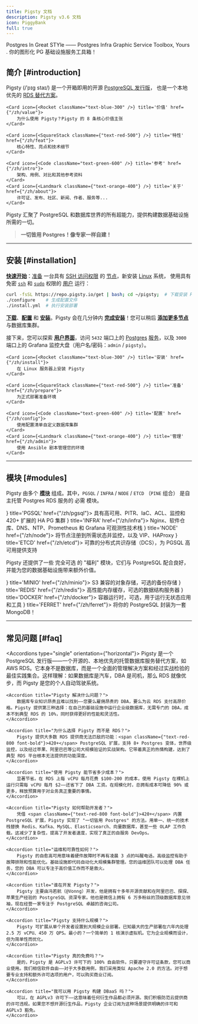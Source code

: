 ```yaml
---
title: Pigsty 文档
description: Pigsty v3.6 文档
icon: PiggyBank
full: true
---
```



<span className="text-sky-700 font-black">P</span>ostgres <span className="text-blue-400 font-black">I</span>n <span className="text-orange-500 font-black">G</span>reat <span className="text-gray-500 font-black">S</span><span className="text-red-700 font-black">T</span><span className="text-green-600 font-black">Y</span>le ——
<span className="text-sky-700 font-black">P</span>ostgres
<span className="text-blue-400 font-black">I</span>nfra
<span className="text-orange-500 font-black">G</span>raphic
<span className="text-gray-500 font-black">S</span>ervice
<span className="text-red-700 font-black">T</span>oolbox, 
<span className="text-green-600 font-black">Y</span>ours
. 你的图形化 PG 基础设施服务工具箱！

## 简介 [#introduction]

<span className="text-black font-black">Pigsty</span> <span className="text-fd-muted-foreground text-sm">(/ˈpɪɡ staɪ/)</span>
是一个开箱即用的开源 <a href="/zh/intro/distro"><span className="text-sky-700 font-black">PostgreSQL 发行版</span></a>，
也是一个本地优先的 <a href="/zh/intro/rds"><span className="text-amber-600 font-black">RDS 替代方案</span></a>。



<Cards>

    <Card icon={<Rocket className="text-blue-300" />} title='价值' href={"/zh/value"}>
        为什么使用 Pigsty？Pigsty 的 8 条核心价值主张
    </Card>

    <Card icon={<SquareStack className={"text-red-500"} />} title='特性' href={"/zh/feat"}>
        核心特性、亮点和技术细节
    </Card>

    <Card icon={<Code className="text-green-600" />} title='参考' href={"/zh/intro"}>
        架构、用例、对比和其他参考资料
    </Card>
    <Card icon={<Landmark className={"text-orange-400"} />} title='关于' href={"/zh/about"}>
        许可证、发布、社区、新闻、作者、服务等...
    </Card>

</Cards>

Pigsty 汇聚了 PostgreSQL 和数据库世界的所有超能力，提供构建数据基础设施所需的一切。

> **一切皆用 Postgres！像专家一样自建！**





--------

## 安装 [#installation]

[**快速开始**](/zh/install/start)：[准备](/zh/prepare) 一台具有 [SSH 访问权限](/zh/prepare/admin#check-accessibility) 的 [节点](/zh/prepare/hardware#node)，新安装 [Linux](/zh/prepare/linux) 系统，
使用具有免密 [`ssh`](/zh/prepare/admin#ssh) 和 [`sudo`](/zh/prepare/admin#sudo-privileges) 权限的 [用户](/zh/prepare/admin#user) 运行：

```bash title="install"
curl -fsSL https://repo.pigsty.io/get | bash; cd ~/pigsty;  # 下载安装 Pigsty
./configure    # 生成配置文件
./install.yml  # 执行安装部署
```

[**下载**](/zh/prepare/software#pigsty)、[**配置**](/zh/config/configure) 和 [**安装**](/zh/install)。Pigsty 会在几分钟内 [**完成安装**](/zh/install)！您可以稍后 [**添加更多节点**](/zh/install/multinode) 与数据库集群。

接下来，您可以探索 [**用户界面**](/zh/install/interface)，访问 `5432` 端口上的 [Postgres](/zh/pgsql) [服务](/zh/pgsql/service)，以及 `3000` 端口上的 Grafana 监控大盘（用户名/密码：`admin` / `pigsty`）。

<Cards>

    <Card icon={<Rocket className="text-blue-300" />} title='安装' href={"/zh/install"}>
        在 Linux 服务器上安装 Pigsty
    </Card>

    <Card icon={<SquareStack className={"text-red-500"} />} title='准备' href={"/zh/prepare"}>
        为正式部署准备环境
    </Card>

    <Card icon={<Code className="text-green-600" />} title='配置' href={"/zh/config"}>
        使用配置清单自定义数据库集群
    </Card>
    <Card icon={<Landmark className={"text-orange-400"} />} title='管理' href={"/zh/admin"}>
        使用 Ansible 剧本管理您的环境
    </Card>

</Cards>

--------

## 模块 [#modules]

Pigsty 由多个 [**模块**](/zh/intro/module) 组成。其中，`PGSQL` / `INFRA` / `NODE` / `ETCD` （`PINE` 组合） 是自主托管 Postgres RDS 服务的 <span className="text-sky-700 font-black">必需</span> 模块。

<Cards>
    <Card icon={<Database className="text-sky-600" />} title='PGSQL' href={"/zh/pgsql"}>
        具有高可用、PITR、IaC、ACL、监控和 420+ 扩展的 HA PG 集群
    </Card>
    <Card icon={<Landmark className="text-green-700" />} title='INFRA' href={"/zh/infra"}>
        Nginx、软件仓库、DNS、NTP、Prometheus 和 Grafana 可观测性技术栈
    </Card>
    <Card icon={<CpuIcon className={"text-amber-500"} />} title='NODE' href={"/zh/node"}>
        将节点注册到所需状态并监控，以及 VIP、HAProxy
    </Card>
    <Card icon={<Settings className={"text-sky-400"} />} title='ETCD' href={"/zh/etcd"}>
        可靠的分布式共识存储（DCS），为 PGSQL 高可用提供支持
    </Card>
</Cards>

Pigsty 还提供了一些 <span className="text-emerald-500 font-black">完全可选</span> 的 "福利" 模块，它们与 PostgreSQL 配合良好，并能为您的数据基础设施带来额外价值。

<Cards>
    <Card icon={<Box className="text-red-800" />} title='MINIO' href={"/zh/minio"}>
        S3 兼容的对象存储，可选的备份存储
    </Card>
    <Card icon={<Layers className="text-red-400" />} title='REDIS' href={"/zh/redis"}>
        高性能内存缓存，可选的数据结构服务器
    </Card>
    <Card icon={<Container className="text-blue-500" />} title='DOCKER' href={"/zh/docker"}>
        容器运行时，可选，用于运行无状态应用和工具
    </Card>
    <Card icon={<Leaf className="text-gray-500" />} title='FERRET' href={"/zh/ferret"}>
        将你的 PostgreSQL 封装为一套 MongoDB！
    </Card>
</Cards>

--------

## 常见问题 [#faq]

<Accordions type="single" orientation={"horizontal"}>
    <Accordion title="什么是 Pigsty？">
        Pigsty 是一个 PostgreSQL 发行版——一个开源的、本地优先的托管数据库服务替代方案，如 AWS RDS。它本身不是数据库，而是一个全面的管理解决方案和经过实战检验的最佳实践集合。这样理解：如果数据库是汽车，DBA 是司机，那么 RDS 就像优步，而 Pigsty 是您的个人自动驾驶系统。
    </Accordion>

    <Accordion title="Pigsty 解决什么问题？">
        数据库专业知识昂贵且难以找到——您要么雇佣昂贵的 DBA，要么为云 RDS 支付高昂价格。Pigsty 提供第三种选择：在自己的基础设施中运行企业级数据库，无需专门的 DBA，成本不到典型 RDS 的 10%，同时获得更好的性能和灵活性。
    </Accordion>

    <Accordion title="为什么选择 Pigsty 而不是 RDS？">
        Pigsty 提供大多数 RDS 提供商无法匹敌的功能：<span className={"text-red-800 font-bold"}>420+</span> PostgreSQL 扩展，支持 8+ Postgres 变体，世界级监控，以及经过苹果、阿里巴巴等公司大规模验证的实战架构。它带着真正的热情构建，达到了典型 RDS 平台根本无法提供的功能深度。
    </Accordion>

    <Accordion title="使用 Pigsty 能节省多少成本？">
        显著节省。在 RDS 上每 vCPU 每月花费 $100-200 的成本，使用 Pigsty 在裸机上运行只需每 vCPU 每月 $2——还省下了 DBA 工资。在规模化时，总拥有成本可降低 90% 或更多，释放预算用于对业务真正重要的事情。
    </Accordion>

    <Accordion title="Pigsty 如何帮助开发者？">
        凭借 <span className={"text-red-800 font-bold"}>420+</span> 内置 PostgreSQL 扩展，Pigsty 实现了 "一切皆用 Postgres" 的方法。用单一、统一的技术栈替换 Redis、Kafka、MySQL、Elasticsearch、向量数据库，甚至一些 OLAP 工作负载。这减少了复杂性，提高了开发者速度，实现了真正的自服务 DevOps。
    </Accordion>

    <Accordion title="运维和可靠性如何？">
        Pigsty 的自愈高可用意味着硬件故障时不再有凌晨 3 点的叫醒电话。高级监控有助于故障排除和性能优化。基础设施即代码自动化大规模集群管理。您的运维团队可以处理 DBA 任务，您的 DBA 可以专注于高价值工作而不是救火。
    </Accordion>

    <Accordion title="谁在开发 Pigsty？">
        Pigsty 主要由冯若航（@Vonng）开发，他是拥有十多年开源贡献和在阿里巴巴、探探、苹果生产经验的 PostgreSQL 资深专家。他也是微信上拥有 6 万多粉丝的顶级数据库意见领袖，现在经营一家专注于 PostgreSQL 卓越的咨询公司。
    </Accordion>

    <Accordion title="Pigsty 支持什么规模？">
        Pigsty 可扩展从单个开发者设置到大规模企业部署。已知最大的生产部署在六年内处理 2.5 万 vCPU、450 万 QPS。最小的？一个简单的 1 核演示虚拟机。它为企业规模而设计，但为简单性而优化。
    </Accordion>

    <Accordion title="Pigsty 真的免费吗？">
        是的，Pigsty 是 AGPLv3 许可下的 100% 自由软件。只要遵守许可证条款，您可以商业使用。我们相信软件自由——对于大多数用例，我们采用类似 Apache 2.0 的方法。对于想要专业支持和额外许可选项的用户，可以购买商业订阅。
    </Accordion>

    <Accordion title="我可以用 Pigsty 构建 DBaaS 吗？">
        可以，在 AGPLv3 许可下——这意味着任何衍生作品都必须开源。我们积极防范云提供商的许可违规。如果您不想开源衍生作品，Pigsty 企业订阅为这种场景提供明确的许可和 AGPLv3 豁免。
    </Accordion>
</Accordions>


